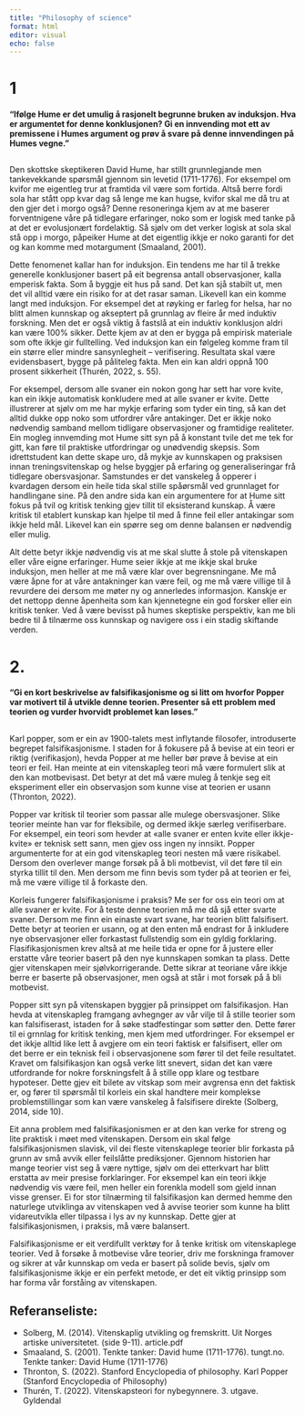 ---
title: "Philosophy of science"
format: html
editor: visual
echo: false
---



# 1	

#### "Ifølge Hume er det umulig å rasjonelt begrunne bruken av induksjon. Hva er argumentet for denne konklusjonen? Gi en innvending mot ett av premissene i Humes argument og prøv å svare på denne innvendingen på Humes vegne."
## 

Den skottske skeptikeren David Hume, har stillt grunnlegjande men tankevekkande spørsmål gjennom sin levetid (1711-1776).  For eksempel om kvifor me eigentleg trur at framtida vil være som fortida. Altså berre fordi sola har stått opp kvar dag så lenge me kan hugse, kvifor skal me då tru at den gjer det i morgo også? Denne resoneringa kjem av at me baserer forventnigene våre på tidlegare erfaringer, noko som er logisk med tanke på at det er evolusjonært fordelaktig. Så sjølv om det verker logisk at sola skal stå opp i morgo, påpeiker Hume at det eigentlig ikkje er noko garanti for det og kan komme med motargument (Smaaland, 2001).

Dette fenomenet kallar han for induksjon. Ein tendens me har til å trekke generelle konklusjoner basert på eit begrensa antall observasjoner, kalla emperisk fakta. Som å byggje eit hus på sand. Det kan sjå stabilt ut, men det vil alltid være ein risiko for at det rasar saman. Likevell kan ein komme langt med induksjon. For eksempel det at røyking er farleg for helsa, har no blitt almen kunnskap og akseptert på grunnlag av fleire år med induktiv forskning. Men det er også viktig å fastslå at ein induktiv konklusjon aldri kan være 100% sikker. Dette kjem av at den er bygga på empirisk materiale som ofte ikkje gir fulltelling. Ved induksjon kan ein følgeleg komme fram til ein større eller mindre sansynlegheit – verifisering. Resultata skal være evidensbasert, bygge på påliteleg fakta. Men ein kan aldri oppnå 100 prosent sikkerheit (Thurén, 2022, s. 55).

For eksempel, dersom alle svaner ein nokon gong har sett har vore kvite, kan ein ikkje automatisk konkludere med at alle svaner er kvite. Dette illustrerer at sjølv om me har mykje erfaring som tyder ein ting, så kan det alltid dukke opp noko som utfordrer våre antakinger. Det er ikkje noko nødvendig samband mellom tidligare observasjoner og framtidige realiteter.
Ein mogleg innvemding mot Hume sitt syn på å konstant tvile det me tek for gitt, kan føre til praktiske utfordringar og unødvendig skepsis. Som idrettstudent kan dette skape uro, då mykje av kunnskapen og praksisen innan treningsvitenskap og helse byggjer på erfaring og generaliseringar frå tidlegare obersvasjonar. Samstundes er det vanskeleg å opperer i kvardagen dersom ein heile tida skal stille spåørsmål ved grunnlaget for handlingane sine.
På den andre sida kan ein argumentere for at Hume sitt fokus på tvil og kritisk tenking gjev tillit til eksisterand kunskap. Å være kritisk til etablert kunskap kan hjelpe til med å finne feil eller antakingar som ikkje held mål. Likevel kan ein spørre seg om denne balansen er nødvendig eller mulig.

Alt dette betyr ikkje nødvendig vis at me skal slutte å stole på vitenskapen eller våre eigne erfaringer. Hume seier ikkje at me ikkje skal bruke induksjon, men heller at me må være klar over begrensningane. Me må være åpne for at våre antakninger kan være feil, og me må være villige til å revurdere dei dersom me møter ny og annerledes informasjon. Kanskje er det nettopp denne åpenheita som kan kjennetegne ein god forsker eller ein kritisk tenker. Ved å være bevisst på humes skeptiske perspektiv, kan me bli bedre til å tilnærme oss kunnskap og navigere oss i ein stadig skiftande verden.

# 2.	

#### "Gi en kort beskrivelse av falsifikasjonisme og si litt om hvorfor Popper var motivert til å utvikle denne teorien. Presenter så ett problem med teorien og vurder hvorvidt problemet kan løses."
## 

Karl popper, som er ein av 1900-talets mest inflytande filosofer, introduserte begrepet falsifikasjonisme. I staden for å fokusere på å bevise at ein teori er riktig (verifikasjon), hevda Popper at me heller bør prøve å bevise at ein teori er feil. Han meinte at ein vitenskapleg teori må være formulert slik at den kan motbevisast. Det betyr at det må være muleg å tenkje seg eit eksperiment eller ein observasjon som kunne vise at teorien er usann (Thronton, 2022).

Popper var kritisk til teorier som passar alle mulege obersvasjoner. Slike teorier meinte han var for fleksibile, og dermed ikkje særleg verifiserbare. For eksempel, ein teori som hevder at «alle svaner er enten kvite eller ikkje-kvite» er teknisk sett sann, men gjev oss ingen ny innsikt. Popper argumenterte for at ein god vitenskapleg teori nesten må være risikabel. Dersom den overlever mange forsøk på å bli motbevist, vil det føre til ein styrka tillit til den. Men dersom me finn bevis som tyder på at teorien er fei, må me være villige til å forkaste den.

Korleis fungerer falsifikasjonisme i praksis? Me ser for oss ein teori om at alle svaner er kvite. For å teste denne teorien må me då sjå etter svarte svaner. Dersom me finn ein einaste svart svane, har teorien blitt falsifisert. Dette betyr at teorien er usann, og at den enten må endrast for å inkludere nye observasjoner eller forkastast fullstendig som ein gyldig forklaring. Flasifikasjonismen krev altså at me heile tida er opne for å justere eller erstatte våre teorier basert på den nye kunnskapen somkan ta plass. Dette gjer vitenskapen meir sjølvkorrigerande. Dette sikrar at teoriane våre ikkje berre er baserte på observasjoner, men også at står i mot forsøk på å bli motbevist.

Popper sitt syn på vitenskapen byggjer på prinsippet om falsifikasjon. Han hevda at vitenskapleg framgang avhegnger av vår vilje til å stille teorier som kan falsifiserast, istaden for å søke stadfestingar som søtter den. Dette fører til ei grnnlag for kritisk tenking, men kjem med utfordringer. For eksempel er det ikkje alltid like lett å avgjere om ein teori faktisk er falsifisert, eller om det berre er ein teknisk feil i observasjonene som fører til det feile resultatet. Kravet om falsifikasjon kan også verke litt snevert, sidan det kan være utfordrande for nokre forskningsfelt å å stille opp klare og testbare hypoteser. Dette gjev eit bilete av vitskap som meir avgrensa enn det faktisk er, og fører til spørsmål til korleis ein skal handtere meir komplekse problemstillingar som kan være vanskeleg å falsifisere direkte (Solberg, 2014, side 10).

Eit anna problem med falsifikasjonismen er at den kan verke for streng og lite praktisk i møet med vitenskapen. Dersom ein skal følge falsifikasjonismen slavisk, vil dei fleste vitenskaplege teorier blir forkasta på grunn av små avvik eller feilslåtte prediksjoner. Gjennom historien har mange teorier vist seg å være nyttige, sjølv om dei etterkvart har blitt erstatta av meir presise forklaringer. For eksempel kan ein teori ikkje nødvendig vis være feil, men heller ein forenkla modell som gjeld innan visse grenser. Ei for stor tilnærming til falsifikasjon kan dermed hemme den naturlege utviklinga av vitenskapen ved å avvise teorier som kunne ha blitt vidareutvikla eller tilpassa i lys av ny kunnskap. Dette gjer at falsifikasjonismen, i praksis, må være balansert. 

Falsifikasjonisme er eit verdifullt verktøy for å tenke kritisk om vitenskaplege teorier. Ved å forsøke å motbevise våre teorier, driv me forskninga framover og sikrer at vår kunnskap om veda er basert på solide bevis, sjølv om falsifikasjonisme ikkje er ein perfekt metode, er det eit viktig prinsipp som har forma vår forståing av vitenskapen.


## Referanseliste:
-	Solberg, M. (2014). Vitenskaplig utvikling og fremskritt. Uit Norges artiske universitetet. (side 9-11). article.pdf
-	Smaaland, S. (2001). Tenkte tanker: David hume (1711-1776). tungt.no. Tenkte tanker: David Hume (1711-1776)
-	Thronton, S. (2022). Stanford Encyclopedia of philosophy. Karl Popper (Stanford Encyclopedia of Philosophy)
-	Thurén, T. (2022). Vitenskapsteori for nybegynnere. 3. utgave. Gyldendal

